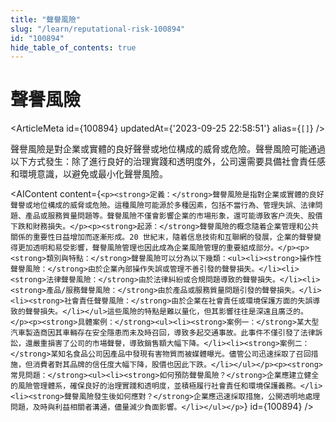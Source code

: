 ```yaml
---
title: "聲譽風險"
slug: "/learn/reputational-risk-100894"
id: "100894"
hide_table_of_contents: true
---
```



# 聲譽風險

<ArticleMeta id={100894} updatedAt={'2023-09-25 22:58:51'} alias={`[]`} />
<div className='border-solid border-b border-t-0 my-4 border-[var(--ifm-color-gray-300)]' />

聲譽風險是對企業或實體的良好聲譽或地位構成的威脅或危險。聲譽風險可能通過以下方式發生：除了進行良好的治理實踐和透明度外，公司還需要具備社會責任感和環境意識，以避免或最小化聲譽風險。

<AIContent content={`<p><strong>定義：</strong>聲譽風險是指對企業或實體的良好聲譽或地位構成的威脅或危險。這種風險可能源於多種因素，包括不當行為、管理失誤、法律問題、產品或服務質量問題等。聲譽風險不僅會影響企業的市場形象，還可能導致客户流失、股價下跌和財務損失。</p><p><strong>起源：</strong>聲譽風險的概念隨着企業管理和公共關係的重要性日益增加而逐漸形成。20 世紀末，隨着信息技術和互聯網的發展，企業的聲譽變得更加透明和易受影響，聲譽風險管理也因此成為企業風險管理的重要組成部分。</p><p><strong>類別與特點：</strong>聲譽風險可以分為以下幾類：<ul><li><strong>操作性聲譽風險：</strong>由於企業內部操作失誤或管理不善引發的聲譽損失。</li><li><strong>法律聲譽風險：</strong>由於法律糾紛或合規問題導致的聲譽損失。</li><li><strong>產品/服務聲譽風險：</strong>由於產品或服務質量問題引發的聲譽損失。</li><li><strong>社會責任聲譽風險：</strong>由於企業在社會責任或環境保護方面的失誤導致的聲譽損失。</li></ul>這些風險的特點是難以量化，但其影響往往是深遠且廣泛的。</p><p><strong>具體案例：</strong><ul><li><strong>案例一：</strong>某大型汽車製造商因其車輛存在安全隱患而未及時召回，導致多起交通事故。此事件不僅引發了法律訴訟，還嚴重損害了公司的市場聲譽，導致銷售額大幅下降。</li><li><strong>案例二：</strong>某知名食品公司因產品中發現有害物質而被媒體曝光。儘管公司迅速採取了召回措施，但消費者對其品牌的信任度大幅下降，股價也因此下跌。</li></ul></p><p><strong>常見問題：</strong><ul><li><strong>如何預防聲譽風險？</strong>企業應建立健全的風險管理體系，確保良好的治理實踐和透明度，並積極履行社會責任和環境保護義務。</li><li><strong>聲譽風險發生後如何應對？</strong>企業應迅速採取措施，公開透明地處理問題，及時與利益相關者溝通，儘量減少負面影響。</li></ul></p>`} id={100894} />
